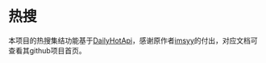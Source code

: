 # 热搜

本项目的热搜集结功能基于[DailyHotApi](https://github.com/imsyy/DailyHotApi)，感谢原作者[imsyy](https://github.com/imsyy)的付出，对应文档可查看其github项目首页。
